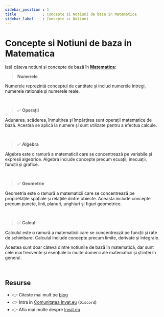 ```yaml
---
sidebar_position : 1
title            : Concepte si Notiuni de baza in Matematica
sidebar_label    : Concepte si Notiuni
---
```


# Concepte si Notiuni de baza in Matematica

Iată câteva notiuni si concepte de bază în **[Matematica](/matematica)**:

> **Numerele** 

Numerele reprezintă conceptul de cantitate și includ numerele întregi, numerele rationale și numerele reale.

<br />

> ✅ **Operații**

Adunarea, scăderea, înmulțirea și împărțirea sunt operații matematice de bază. Acestea se aplică la numere și sunt utilizate pentru a efectua calcule.

<br />

> ✅ **Algebra**

Algebra este o ramură a matematicii care se concentrează pe variabile și expresii algebrice. Algebra include concepte precum ecuații, inecuații, funcții și grafice.

<br />

> ✅ **Geometrie**

Geometria este o ramură a matematicii care se concentrează pe proprietățile spațiale și relațiile dintre obiecte. Aceasta include concepte precum puncte, linii, planuri, unghiuri și figuri geometrice.

<br />

> ✅ **Calcul**

Calculul este o ramură a matematicii care se concentrează pe funcții și rate de schimbare. Calculul include concepte precum limite, derivate și integrale.

Acestea sunt doar câteva dintre notiunile de bază în matematică, dar sunt cele mai frecvente și esențiale în multe domenii ale matematicii și științei în general.

<br />

## Resurse

- 👉 Citeste mai mult pe [blog](https://www.blog.invat.eu/)
- 👉 Intra in [Comunitatea Invat.eu](https://discord.gg/3qmQKAHKS2) (`Discord`)  
- 👉 Afla mai multe despre [Invat.eu](/intro) 

